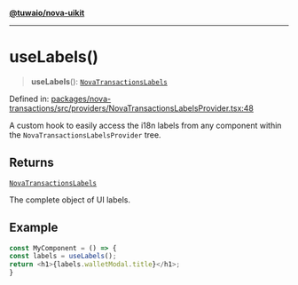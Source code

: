 [**@tuwaio/nova-uikit**](../../../../README.md)

***

# useLabels()

> **useLabels**(): [`NovaTransactionsLabels`](../../type-aliases/NovaTransactionsLabels.md)

Defined in: [packages/nova-transactions/src/providers/NovaTransactionsLabelsProvider.tsx:48](https://github.com/TuwaIO/nova-uikit/blob/2ae3a349604a64908af94ae1f3372a75a95a5510/packages/nova-transactions/src/providers/NovaTransactionsLabelsProvider.tsx#L48)

A custom hook to easily access the i18n labels from any component
within the `NovaTransactionsLabelsProvider` tree.

## Returns

[`NovaTransactionsLabels`](../../type-aliases/NovaTransactionsLabels.md)

The complete object of UI labels.

## Example

```ts
const MyComponent = () => {
const labels = useLabels();
return <h1>{labels.walletModal.title}</h1>;
}
```

